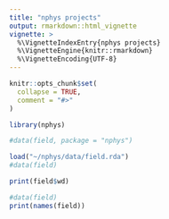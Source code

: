 ```yaml
---
title: "nphys projects"
output: rmarkdown::html_vignette
vignette: >
  %\VignetteIndexEntry{nphys projects}
  %\VignetteEngine{knitr::rmarkdown}
  %\VignetteEncoding{UTF-8}
---
```


```r
knitr::opts_chunk$set(
  collapse = TRUE,
  comment = "#>"
)
```

```r
library(nphys)

#data(field, package = "nphys")
```

```r
load("~/nphys/data/field.rda")
#data(field)

print(field$wd)
```


```r
#data(field)
print(names(field))
```

